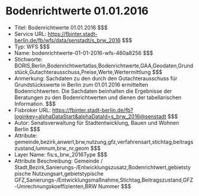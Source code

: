 # Bodenrichtwerte 01.01.2016
- Titel: Bodenrichtwerte 01.01.2016 $$$
- Service URL: https://fbinter.stadt-berlin.de/fb/wfs/data/senstadt/s_brw_2016 $$$
- Typ: WFS $$$
- Name: bodenrichtwerte-01-01-2016-wfs-460a8256 $$$
- Stichworte: BORIS,Berlin,Bodenrichtwertatlas,Bodenrichtwerte,GAA,Geodaten,Grundstück,Gutachterausschuss,Preise,Werte,Wertermittlung $$$
- Anmerkung: Sachdaten zu den durch den Gutachterausschuss für Grundstückswerte in Berlin zum 01.01.2016 ermittelten Bodenrichtwerten. Die Sachdaten beinhalten die Ergebnisse der Beratungen zu den Bodenrichtwerten und dienen der tabellarischen Information. $$$
- Fisbroker URL: https://fbinter.stadt-berlin.de/fb?loginkey=alphaDataStart&alphaDataId=s_brw_2016@senstadt $$$
- Autor: Senatsverwaltung für Stadtentwicklung, Bauen und Wohnen Berlin $$$
- Attribute: gemeinde,bezirk,anwert,brw,nutzung,gfz,verfahrensart,stichtag,beitragszustand,lumnum,brw_nr,geom $$$
- Layer Name: fis:s_brw_2016Type $$$
- Attribute Beschreibung: Gemeinde / Stadt,Bezirk,Sanierungs-/Entwicklungszusatz,Bodenrichtwert,gebietstypische Nutzungsart,gebietstypische GFZ,Sanierungs-/Entwicklungsmaßnahme,Stichtag,Beitragszustand,GFZ-Umrechnungskoeffizienten,BRW Nummer $$$
